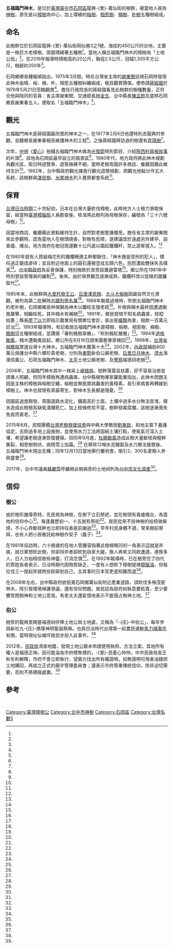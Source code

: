 {{coord|24.263858|120.786468|display=title}}
{{Infobox 台灣景點
|name= 五福臨門神木園區
|image= 五福臨門神木1.jpg
|imagename= 
|class= 樹林景觀
|location= {{TWN}}[[臺中市|臺中市]][[石岡區|石岡區]]龍興-{里}-萬仙街岡仙巷3之1號
}}
'''五福臨門神木'''，是位於[[臺灣|臺灣]][[臺中市|臺中市]][[石岡區|石岡區]]龍興-{里}-萬仙街的樹群，被當地人視為[[神樹|神樹]]，原先是以[[樟樹|樟樹]]為中心，加上環繞的[[細葉榕|榕樹]]、[[相思樹|相思樹]]、[[楠樹|楠樹]]、[[朴樹|朴樹]]五種樹組成。

==命名==
此樹群位於石岡區龍興-{里}-萬仙街岡仙巷3之1號，海拔約450公尺的台地，主要是一株巨大老樟樹，周圍環繞著五種樹<ref name=沈競辰/>。當地人稱五福臨門神木的樟樹為「土地公伯」<ref name="陳麗卿"/>。在2016年報導時樟樹高約20公尺，胸徑2.5公尺，冠幅1,300平方公尺，樹齡約350年<ref name=沈競辰/>。

石岡鄉鄉長鍾報順指出，1975年3月間，時任台灣省主席的[[謝東閔_(台灣)|謝東閔]]巡視石岡時發現此神木由樟、榕、楠、朴、相思五種樹糾纏組成，極具觀賞價值，便恭請[[蔣經國|蔣經國]]於1976年5月21日蒞臨觀賞<ref name="鄭玫"/>。擔任行政院長的蔣經國看見此樹群的樹種數量，正符合他與陪同的官員：省主席謝東閔、交通部長[[林金生|林金生]]、台中縣長[[陳孟鈴|陳孟鈴]]及當時石岡鄉長謝東春五人，便取名「五福臨門神木」<ref name="唐蒼賜"/>。

==觀光==
五福臨門神木是蔣經國最欣賞的神木之一，在1977年2月6日他還特別去龍興村參觀，並聽鄉長謝東春報告維護神木的工程<ref name="台中訊"/>。之後蔣經國拜訪過的樹還有[[弄璋樹|弄璋樹]]<ref name="溫筆良"/>。

次年，[[中視|中視]]《[[愛心_(公益節目)|愛心]]》拍攝五福臨門神木做為[[臺灣光復節|光復節]]特別節目、介紹[[烏面將軍廟|陝西村尋根故事]]的片頭<ref name="1978-10-22"/>。該地為石岡區最早設立的風景區<ref name="黃宏璣、張明慧"/>。1980年代，地方政府將此神木規劃為觀光區，假日時遊覽車、遊客絡繹不絕，當時老樹周圍許多商店、餐廳因藉此維持生計<ref name=沈競辰/>。1992年，台中縣政府觀光課進行觀光遊憩規劃，把觀光地點分作五大系統，該樹群與[[澤民樹|澤民樹]]、[[水尾神木|水尾神木]]列入豐原都會系統<ref name="1992-05-11"/>。

==保育==
[[台灣日治時期|台灣日治時期]]二十世紀初，日本在台灣大量砍伐樟樹，此時地方人士極力爭取保留，經當時[[臺灣樟腦局|臺灣樟腦局]]人員勘查後，核准將此樹列為母樹保存，編號為「三十六號母樹」<ref name=沈競辰/>。
{{Multiple image
|align=right
|direction =vertical
|width = 100
|image1 =五福臨門神木碑.jpg
|caption1 =1983年，地方宗教團體及熱心人士捐建五福臨門神木之碑<ref name=沈競辰/>。
|image2 =五福臨門神木簡誌.jpg
|caption2 =簡誌
|image3 =五福臨門神木之碑另一面.jpg
|caption3 =五福臨門神木之碑，由[[中興大學|中興大學]]國文系李炳南教授題字<ref name=沈競辰/>。
}}

因當地商店、餐廳藉此景點維持生計，自然對老樹愛護備至。擔任省主席的謝東閔來此參觀時，認為當地人在樹頭燒香，對樹有危險，遂建議改於遠處另外建亭、設香爐、燭台。地方政府在樹冠周邊數十公尺處以圍起鐵欄杆，禁止遊客擅入。<ref name=沈競辰/>

在1980年就有人質疑梅花形的鐵欄柵連主幹都鎖住，「神木像是受刑的犯人」，矯枉過正變成虐待；並且附近地面上的圓石還被塗成五顏六色，抱怨濃妝艷抹失去樸真<ref name="楊克明"/>。[[台中縣政府|台中縣政府]]為妥善保護，特別撥款於其旁設置避雷塔<ref name="唐蒼賜"/>。鄉公所在1981年中特別曾設管理員的編制<ref name="陳麗卿"/>。後來，由於保育觀念逐漸成熟，鐵欄杆改以低矮的圍籬取代<ref name=沈競辰/>。

1985年末，此樹群與[[大里杙樹王公|大里杙樹王公]]、[[后里澤民樹|后里澤民樹]]、[[北斗大榕樹|北斗大榕樹]]因屬自然文化景觀，被列為第二批解除[[1979年中華民國內政部暫定古蹟|古蹟列管名單]]<ref name="解除"/>。1988年颱風過境時，吹倒五福臨門神木的老朴樹，石岡鄉鄉長林保獅為神木以鐵柱支撐老枝<ref name="唐蒼賜"/>。朴樹與楠木最終因遭遇颱風襲擊，相繼枯死，其中楠木有補植<ref name=沈競辰/>。1991年，鄉民發現不知名病蟲害，枝椏枯萎；縣長[[廖了以|廖了以]]立即指示農業局有關單位會診，查出是[[蟻類|蟻類]]為害，撥款一百萬元診治<ref name="唐蒼賜"/>。1993年報導時，有記者說五福臨門神木是樟樹、榕樹、相思樹、楠樹、[[楓樹|楓樹]]這五種樹組成，並讚揚「春則楓樹翠嫩」、「秋則楓紅層層」<ref name="鄭玫"/>。1994年[[颱風道格_(1994年)|道格颱風]]，楠木遭颱風拔起，鄉公所在8月16日請來園藝專家植回<ref name="1994-08-17"/>。1998年，[[行政院農業委員會林務局|台灣省林務局]]票選台灣十大神木，五福臨門神木獲第十大<ref name="陳于媯"/>。2002年，[[中華民國內政部|內政部]]補助800萬元保護台中縣六棵珍貴老樹，分別為[[東勢鎮|東勢]]新伯公廟老樹、[[后里區|后里]][[日月神木|日月神木]]、[[清水區_(台灣)|清水]]海濱信義公、石岡五福臨門神木、[[太平區_(台灣)|太平]]土地公廟老樹、及[[豐原區|豐原]]福德祠老樹<ref name="施豐坤"/>。

2006年，五福臨門神木其中一株染上[[褐根病|褐根病]]，枝幹落葉且枯萎，好不容易治癒並請專人照顧，但同年樟樹再遭病蟲害。台中縣植物專家羅能業指出，此神木問題主因是主株的樟樹與榕樹交纏，榕樹並無抵禦病蟲害的黃樟素，易引來病害再轉嫁到樟樹上。神木也發現有真菌寄生，對神木生長都是隱憂。<ref name="黃宏璣、張明慧"/>

因園區過度開發，周圍道路水泥化，鋪面高於土面，土壤中過多水分無法宣洩，積水造成此樹根系缺氧潰爛死亡。加上枝條修剪不當，樹幹發霉腐爛，該樹逐漸喪失免疫而衰老。<ref name=沈競辰/>

2015年8月，民間團體[[台灣老樹救援協會|台灣老樹救援協會]]與中興大學教授[[劉東啟|劉東啟]]，和地主簽下養護協定，去除過多地上設施物，並使用水刀工法將固結土壤打鬆，使氧氣可深入土壤，希望讓老樹逐漸恢復健康。但同年9月底，[[颱風杜鵑_(2015年)|杜鵑颱風]]造成此樹大量斷枝與粗幹撕裂，相思樹倒伏，病情雪上加霜。<ref name=沈競辰/>
在移除12噸水泥舖面及水刀療法搶救後，五福臨門神木現出生機；同年12月13日當地舉行慶祝會，吸引2、300名愛樹人參與盛會<ref name="陳品竹"/>。

2017年，台中市議員[[蘇慶雲|蘇慶雲]]呼籲將此樹與旁的土地祠列為[[台中市文化資產|台中市文化資產]]<ref name="陳世宗"/>。

{{Multiple image
|align=center
|direction = horizontal
|width = 200
|image1 =五福臨門神木3.jpg
|caption1 =五福臨門神木
|image2 =五福臨門神木4.jpg
|caption2 =五福臨門神木
|image3 =台灣老樹救援協會佈告.jpg
|caption3 =台灣老樹救援協會佈告
|image4 =五福臨門神木樹牌.jpg
|caption4 =台中市市政府樹牌
}}

==信仰==
===樹公===
{{Multiple image
|align=right
|direction = horizontal
|width = 200
|image1 =五福臨門神木2.jpg
|caption1 =樹旁有金紙爐；樹下有小祠。
|image2 =五福臨門神木神祇穆延昭.jpg
|caption2 =樹下小祠有神祇穆延昭。
}}

由於樹形雄偉奇特，先民視為神樹，在樹下立石祭祀，並在樹頭有香爐燭台，為當地的信仰中心<ref name=沈競辰/>。每逢農歷初一、十五就有祭祀<ref name="陳麗卿"/>。居民從來不撿神樹的枯枝做柴燒，不小心弄斷枝幹也立即持往香座前謝過<ref name="唐蒼賜"/>。早年村民身體不適，常來樹前祭拜，也有人把小孩敬託給神樹作契子（義子）<ref name=沈競辰/>。

在1981年採訪時，六十餘歲的在地人管慶容指著此樹根略凹的一角表示這就是斧痕，說日軍想砍此樹，但卻持斧者卻砍到自家大腿，換人再來又同款遭遇，連換多人，日人方始相信樹有神靈，打消念頭<ref name="陳麗卿"/>。在1992年報導時，已在樹旁住了四代的管姓長者表示，日治時期代因物質缺乏，一度有人想砍下樟樹提煉[[樟腦油|樟腦油]]，但每位伐工一提起斧就險些砍砸到自己，主其事的日本官吏遂知難而退<ref name="唐蒼賜"/>。

在2008年左右，台中縣政府欲拓寬石岡鄉萬仙街附近產業道路，須砍伐多株茂密林木，除引發環境保護爭議，還有信仰問題。居民認為政府如執意要拓寬，至少要擲筊問樹神和土地公意見。有老太太還氣憤地表示不能侵占樹神土地。<ref name="張明慧"/>

===伯公===
{{Multiple image
|align=right
|direction = horizontal
|width = 150
|image1 =五福臨門神木廟棚遠照.jpg
|caption1 =龍興里開基福德祠廟棚遠照
|image2 =五福臨門神木廟棚.jpg
|caption2 =龍興里開基福德祠廟棚近照
}}
樹旁的龍興里開基福德祠供俸土地公與土地婆，又稱為「-{庄}-中伯公」，每年參與新社九-{庄}-媽等神明聖誕祭典。也與日治時代台灣第一起農民運動[[馬力埔事件|馬力埔事件]]有關，當時現址仙塘坪居民亦投入此事件。<ref name="陳世宗"/>

2012年，[[臺中市政府民政局|民政局]]清查地籍，發現土地公廟未申請使用執照、合法立案，其地所有權人是福德正神。因可能淪為市府標售標的，-{里}-民憂心忡忡。中市民政局長王秋冬則解釋，市府不會立即執行，望廟方找出所有權證明，如無證明可用香油錢把土地購回，再成立正式的廟宇管理委員會；還表示市府尊重傳統信仰，除非迫切需要，否則不將積極處置。<ref name="陳宏睿、洪敬浤"/>

== 參考 ==
{{Reflist|35em|refs =

<ref name="溫筆良">{{Cite news|url=|title=《寶島遊樂園》 八大森林博覽樂園 有棵「弄璋樹王」|author=溫筆良|language=zh-tw|publisher=《聯合報》|date=1999-05-18|accessdate=}}</ref>


<ref name="施豐坤">{{Cite news|url=|title=內政部補助八百萬元 保護老樹 將由社區參與 加深民眾對珍貴人文遺產的重視|author=施豐坤|language=zh-tw|publisher=《民生報》|date=2002-08-17|accessdate=}}</ref>

<ref name="1994-08-17">{{Cite news|url=|title=道格掃過五福臨門神木少了一福 石岡鄉公所搶救老楠|author=|language=zh-tw|publisher=《中國時報》|date=1994-08-17|accessdate=}}</ref>

<ref name="1992-05-11">{{Cite news|url=|title=中縣觀光遊憩規劃 五大系統出爐 點線面連結 放眼國際層面 預算四億二千餘萬元|author=鄭玫|language=zh-tw|publisher=《民生報》|date=1992-05-11|accessdate=}}</ref>

<ref name="1978-10-22">{{Cite news|url=|title=根借問客從何處來 中視再訪陝西村 當年西安市長.細談風物民情|author=|language=zh-tw|publisher=《民生報》|date=1978-10-22|accessdate=}}</ref>

<ref name=沈競辰>{{Cite journal|url=http://www.taichung.gov.tw/public/data/112010/66281523271.pdf|journal=《臺中好生活》|title=台灣的國寶級老樹 到石岡必訪的五福臨門神木|issue=2016年7月號第17期|page=|language=zh-tw|publisher=臺中市政府新聞局|author=沈競辰|date=2016-06-28|accessdate=2017-03-10|archive-date=2017-07-28|archive-url=https://web.archive.org/web/20170728114327/http://www.taichung.gov.tw/public/data/112010/66281523271.pdf|dead-url=no}}</ref>

<ref name="黃宏璣、張明慧">{{Cite news|url=|title=神木舊病復發 恐壞觀光計畫|author=黃宏璣、張明慧|language=zh-tw|publisher=《聯合報》|date=2006-10-20|accessdate=}}</ref>

<ref name="陳于媯">{{Cite news|url=|title=票選十大神木 苗栗「巨無霸」第一 樹齡約兩千年 要25人展臂才抱得住|author=陳于媯|language=zh-tw|publisher=《聯合報》|date=1998-09-30|accessdate=}}</ref>

<ref name="陳麗卿">{{Cite news|url=|title=土地公伯的化身|author=陳麗卿|language=zh-tw|publisher=《民生報》|date=1981-12-10|accessdate=}}</ref>

<ref name="台中訊">{{Cite news|url=|title=蔣院長巡視台中縣 欣見農民生活改善 參觀石岡水壩慰問后里騎士 訪問糧商探詢稻穀收購情形|author=|language=zh-tw|publisher=《聯合報》|date=1977-02-07|accessdate=}}</ref>

<ref name="楊克明">{{Cite news|url=|title=鐵環「鎖」神木|author=楊克明|language=zh-tw|publisher=《民生報》|date=1980-09-17|accessdate=}}</ref>

<ref name="唐蒼賜">{{Cite news|url=|title=台灣生命樹 石岡神木 五樹其昌|author=唐蒼賜|language=zh-tw|publisher=《聯合報》|date=1992-06-15|accessdate=}}</ref>

<ref name="鄭玫">{{Cite news|url=|title=石崗鄉為它特設管理員 五福臨門神木真神氣|author=鄭玫|language=zh-tw|publisher=《民生報》|date=1993-06-03|accessdate=}}</ref>

<ref name="張明慧">{{Cite news|url=|title=拓路動到樹神地 居民反彈|author=張明慧|language=zh-tw|publisher=《聯合報》|date=2008-04-24|accessdate=}}</ref>

<ref name="陳宏睿、洪敬浤">{{Cite news|url=|title=百年土地公廟沒執照　恐遭標售|author=陳宏睿、洪敬浤|language=zh-tw|publisher=《聯合報》|date=2013-06-09|accessdate=}}</ref>

<ref name="陳品竹">{{Cite news|url=http://news.ltn.com.tw/news/life/breakingnews/1538645|title=石岡五福臨門老樹被救活 老樹協會舞龍慶祝|author=陳品竹|language=zh-tw|publisher=《自由時報》|date=2015-12-13|accessdate=2017-03-10|archive-date=2019-06-29|archive-url=https://web.archive.org/web/20190629162715/https://news.ltn.com.tw/news/life/breakingnews/1538645|dead-url=no}}</ref>

<ref name="陳世宗">{{Cite news|url=http://www.chinatimes.com/realtimenews/20170724004085-260405|title=市議員為五福臨門神木請命 要求列入文化景觀|author=陳世宗|language=zh-tw|publisher=《中國時報》|date=2017-07-24|accessdate=2017-07-27|archive-date=2019-06-11|archive-url=https://web.archive.org/web/20190611231947/https://www.chinatimes.com/realtimenews/20170724004085-260405|dead-url=no}}</ref>

<ref name="解除">{{Cite news|url=|title=第二批解除列管的古蹟 會勘結果公布一一三號|author=|language=zh-tw|publisher=《民生報》|date=1985-12-07|accessdate=}}</ref>

}}
  {{portal box|臺中|植物|宗教}}
 {{commonscat|Wufulinmen Shenmu}}
[[Category:臺灣樟樹公|Category:臺灣樟樹公]]
[[Category:台中市神樹|Category:台中市神樹]]
[[Category:石岡區|Category:石岡區]]
[[Category:台灣名數5|Category:台灣名數5]]